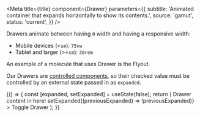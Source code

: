 

<Meta
  title={title}
  component={Drawer}
  parameters={{
    subtitle:
      'Animated container that expands horizontally to show its contents.',
    source: 'gamut',
    status: 'current',
  }}
/>

Drawers animate between having `0` width and having a responsive width:

- Mobile devices (&lt;`sm`): `75vw`
- Tablet and larger (&gt;=`sm`): `30rem`

An example of a molecule that uses Drawer is the <LinkTo id="molecules-flyout--flyout">Flyout</LinkTo>.

Our Drawers are [controlled components](https://reactjs.org/docs/forms.html#controlled-components), so their checked value must be controlled by an external state passed in as `expanded`.

<Canvas>
  <Story name="Drawer">
    {() => {
      const [expanded, setExpanded] = useState(false);
      return (
        <FlexBox bg="paleYellow" height="20rem">
          <Drawer expanded={expanded}>Drawer content in here!</Drawer>
          <StrokeButton
            onClick={() => setExpanded((previousExpanded) => !previousExpanded)}
          >
            Toggle Drawer
          </StrokeButton>
        </FlexBox>
      );
    }}
  </Story>
</Canvas>

<Props story="Drawer" />
